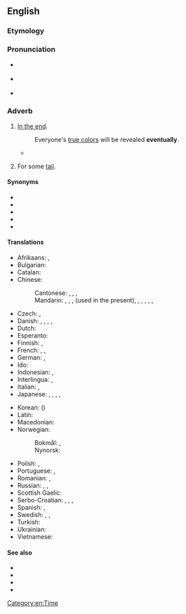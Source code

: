 ==English==

===Etymology===
{{PIE root|en|gʷem}}
{{suffix|en|eventual|ly}}

===Pronunciation===
* {{a|UK}} {{IPA|en|/ɪ.ˈvɛn.t͡ʃuː.ə.li/|/ɪ.ˈvɛn.t͡ʃʊ.li/|/ɪ.ˈvɛn.tjʊ.li/}}
* {{a|US}} {{IPA|en|/ɪ.ˈvɛn.t͡ʃu.ə.li/|/ɪ.ˈvɛn.t͡ʃu.li/}}
* {{audio|en|en-us-eventually.ogg|Audio (US)}}

===Adverb===
{{en-adv|-}}

# [[in the end|In the end]].
#: Everyone's [[show one's true colors|true colors]] will be revealed '''eventually'''.
#* {{quote-text|en|year=2004|author={{w|Chris Wallace (journalist)|Chris Wallace}}|title=Character: Profiles in Presidential Courage|passage=It had taken nine years from the evening that Truman first showed up with a pie plate at her mother's door, but his dogged perseverance '''eventually''' won him the hand of his boyhood Sunday school crush.}}
# {{lb|en|mathematics|of a sequence}} For some [[tail]].

====Synonyms====
* {{l|en|at last}}
* {{l|en|finally}}
* {{l|en|yet}}
* {{l|en|ultimately}}
* {{l|en|in the end}}

====Translations====
{{trans-top|in the end}}
* Afrikaans: {{t+|af|uiteindelik}}, {{t|af|ten slotte}}
* Bulgarian: {{t+|bg|накра́я}}
* Catalan: {{t+|ca|finalment}}
* Chinese:
*: Cantonese: {{t+|cmn|最後|tr=ceoi3 hau6}}, {{t+|cmn|終於|tr=ci2 zung1}}, {{t+|cmn|始終|tr=ci2 zung1}}, {{t+|cmn|終須|tr=zung1 seoi1}}
*: Mandarin: {{t+|cmn|最後}}, {{t+|cmn|最后|tr=zuìhòu}}, {{t+|cmn|終於}}, {{t+|cmn|终于|tr=zhōngyú}} (used in the present), {{t+|cmn|終究}}, {{t+|cmn|终究|tr=zhōngjiǔ}}, {{t+|cmn|終歸}}, {{t+|cmn|终归|tr=zhōngguī}}, {{t+|cmn|始終}}, {{t+|cmn|始终|tr=shǐzhōng}}
* Czech: {{t+|cs|konečně}}, {{t+|cs|nakonec}}
* Danish: {{t|da|til sidst}}, {{t|da|omsider}}, {{t|da|i sidste instans}}, {{t|da|med tiden}}, {{t|da|langt om længe}}
* Dutch: {{t+|nl|uiteindelijk}}
* Esperanto: {{t+|eo|fine}}
* Finnish: {{t+|fi|lopulta}}, {{t|fi|viimeinkin}}
* French: {{t+|fr|finalement}}, {{t+|fr|à terme}}, {{t+|fr|à la fin}}
* German: {{t+|de|schließlich}}, {{t+|de|letztendlich}}
* Ido: {{t+|io|tandem}}
* Indonesian: {{t+|id|akhirnya}}, {{t|id|[[pada]] [[akhirnya]]}}
* Interlingua: {{t|ia|finalmente}}, {{t|ia|al fin}}
* Italian: {{t|it|alla fine}}, {{t+|it|infine}}
* Japanese: {{t|ja|とうとう|tr=tōtō}}, {{t|ja|結局|tr=けっきょく, kekkyoku}}, {{t+|ja|ついに|tr=tsui-ni}}, {{t+|ja|最終的|alt=最終的に|tr=さいしゅうてきに, saishūteki ni}}, {{t|ja|やっと|tr=yatto}}
{{trans-mid}}
* Korean: {{t+|ko|결국}} ({{t+|ko|結局}})
* Latin: {{t|la|tandem}}
* Macedonian: {{t|mk|на кра́јот}}
* Norwegian: {{t|no|omsider}}
*: Bokmål: {{t|nb|til slutt}}, {{t+|nb|etter hvert}}
*: Nynorsk: {{t|nn|til slutt}}
* Polish: {{t+|pl|w końcu}}, {{t+|pl|wreszcie}}
* Portuguese: {{t+|pt|finalmente}}, {{t+|pt|enfim}}
* Romanian: {{t|ro|în fine}}, {{t|ro|la urma urmei}}
* Russian: {{t+|ru|в конце́ концо́в}}, {{t|ru|в коне́чном счёте}}, {{t+|ru|в ито́ге}}
* Scottish Gaelic: {{t|gd|aig a' cheann thall}}
* Serbo-Croatian: {{t+|sh|eventualno}}, {{t+|sh|konačno}}, {{t|sh|na kraju}}, {{t|sh|na koncu}}
* Spanish: {{t|es|al final}}, {{t+|es|finalmente}}
* Swedish: {{t+|sv|så småningom}}, {{t+|sv|slutligen}}, {{t+|sv|till slut}}
* Turkish: {{t+|tr|sonunda}}
* Ukrainian: {{t+|uk|зре́штою}}
* Vietnamese: {{t+|vi|cuối cùng}}
{{trans-bottom}}

====See also====
* {{l|en|frequently}}
* {{l|en|one day}}
* {{l|en|some day}}
* {{l|en|sooner or later}}

[[Category:en:Time]]